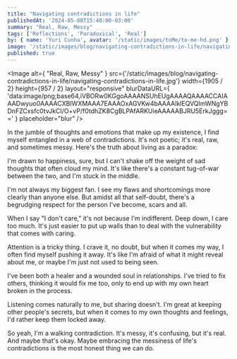 ```yaml
---
title: "Navigating contradictions in life"
publishedAt: '2024-05-08T15:40:00-03:00'
summary: "Real, Raw, Messy"
tags: ['Reflections', 'Paradoxical', 'Real']
by: { name: 'Yuri Cunha', avatar: '/static/images/toMe/to-me-hd.png' }
image: '/static/images/blog/navigating-contradictions-in-life/navigating-contradictions-in-life.jpg'
published: true
---
```


<Image
  alt={
    "Real, Raw, Messy"
  }
  src={'/static/images/blog/navigating-contradictions-in-life/navigating-contradictions-in-life.jpg'}
  width={1905 / 2}
  height={957 / 2}
  layout="responsive"
  blurDataURL={
    'data:image/png;base64,iVBORw0KGgoAAAANSUhEUgAAAAQAAAACCAIAAADwyuo0AAAACXBIWXMAAA7EAAAOxAGVKw4bAAAAIklEQVQImWNgYBDnFZCxsfc0tvJkCI/O+vP/f0tdhZK8CgBLPAfARKUieAAAAABJRU5ErkJggg=='
  }
  placeholder="blur"
/>

In the jumble of thoughts and emotions that make up my existence, I find myself entangled in a web of contradictions. It's not poetic; it's real, raw, and sometimes messy. Here's the truth about living as a paradox:

I'm drawn to happiness, sure, but I can't shake off the weight of sad thoughts that often cloud my mind. It's like there's a constant tug-of-war between the two, and I'm stuck in the middle.

I'm not always my biggest fan. I see my flaws and shortcomings more clearly than anyone else. But amidst all that self-doubt, there's a begrudging respect for the person I've become, scars and all.

When I say "I don't care," it's not because I'm indifferent. Deep down, I care too much. It's just easier to put up walls than to deal with the vulnerability that comes with caring.

Attention is a tricky thing. I crave it, no doubt, but when it comes my way, I often find myself pushing it away. It's like I'm afraid of what it might reveal about me, or maybe I'm just not used to being seen.

I've been both a healer and a wounded soul in relationships. I've tried to fix others, thinking it would fix me too, only to end up with my own heart broken in the process.

Listening comes naturally to me, but sharing doesn't. I'm great at keeping other people's secrets, but when it comes to my own thoughts and feelings, I'd rather keep them locked away.

So yeah, I'm a walking contradiction. It's messy, it's confusing, but it's real. And maybe that's okay. Maybe embracing the messiness of life's contradictions is the most honest thing we can do.